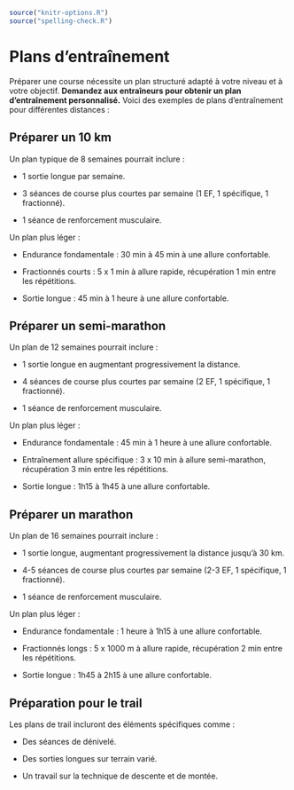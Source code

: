 ```r
source("knitr-options.R")
source("spelling-check.R")
```

# Plans d'entraînement {-}

Préparer une course nécessite un plan structuré adapté à votre niveau et à votre objectif.
**Demandez aux entraîneurs pour obtenir un plan d'entraînement personnalisé.**
Voici des exemples de plans d'entraînement pour différentes distances :

## Préparer un 10 km {-}

Un plan typique de 8 semaines pourrait inclure :

- 1 sortie longue par semaine.

- 3 séances de course plus courtes par semaine (1 EF, 1 spécifique, 1 fractionné).

- 1 séance de renforcement musculaire.

Un plan plus léger :

- Endurance fondamentale : 30 min à 45 min à une allure confortable.  

- Fractionnés courts : 5 x 1 min à allure rapide, récupération 1 min entre les répétitions.  

- Sortie longue : 45 min à 1 heure à une allure confortable.  


## Préparer un semi-marathon {-}

Un plan de 12 semaines pourrait inclure :

- 1 sortie longue en augmentant progressivement la distance.

- 4 séances de course plus courtes par semaine (2 EF, 1 spécifique, 1 fractionné).

- 1 séance de renforcement musculaire.

Un plan plus léger :

- Endurance fondamentale : 45 min à 1 heure à une allure confortable.  

- Entraînement allure spécifique : 3 x 10 min à allure semi-marathon, récupération 3 min entre les répétitions.  

- Sortie longue : 1h15 à 1h45 à une allure confortable. 


## Préparer un marathon {-}

Un plan de 16 semaines pourrait inclure :

- 1 sortie longue, augmentant progressivement la distance jusqu'à 30 km.

- 4-5 séances de course plus courtes par semaine (2-3 EF, 1 spécifique, 1 fractionné).

- 1 séance de renforcement musculaire.

Un plan plus léger :

- Endurance fondamentale : 1 heure à 1h15 à une allure confortable. 

- Fractionnés longs : 5 x 1000 m à allure rapide, récupération 2 min entre les répétitions.  

- Sortie longue : 1h45 à 2h15 à une allure confortable.


## Préparation pour le trail {-}

Les plans de trail incluront des éléments spécifiques comme :

- Des séances de dénivelé.

- Des sorties longues sur terrain varié.

- Un travail sur la technique de descente et de montée.
